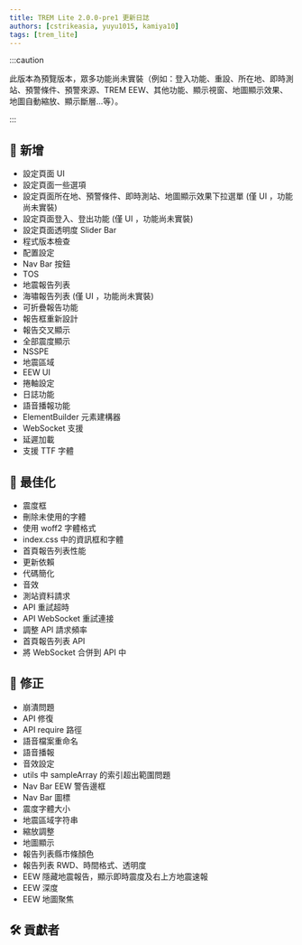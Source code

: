 ```yaml
---
title: TREM Lite 2.0.0-pre1 更新日誌
authors: [cstrikeasia, yuyu1015, kamiya10]
tags: [trem_lite]
---
```



:::caution

此版本為預覽版本，眾多功能尚未實裝（例如：登入功能、重設、所在地、即時測站、預警條件、預警來源、TREM EEW、其他功能、顯示視窗、地圖顯示效果、地圖自動縮放、顯示斷層...等）。

:::

## 🌟 新增

- 設定頁面 UI
- 設定頁面一些選項
- 設定頁面所在地、預警條件、即時測站、地圖顯示效果下拉選單 (僅 UI ，功能尚未實裝)
- 設定頁面登入、登出功能 (僅 UI ，功能尚未實裝)
- 設定頁面透明度 Slider Bar
- 程式版本檢查
- 配置設定
- Nav Bar 按鈕
- TOS
- 地震報告列表
- 海嘯報告列表 (僅 UI ，功能尚未實裝)
- 可折疊報告功能
- 報告框重新設計
- 報告交叉顯示
- 全部震度顯示
- NSSPE
- 地震區域
- EEW UI
- 捲軸設定
- 日誌功能
- 語音播報功能
- ElementBuilder 元素建構器
- WebSocket 支援
- 延遲加載
- 支援 TTF 字體

## 🔌 最佳化

- 震度框
- 刪除未使用的字體
- 使用 woff2 字體格式
- index.css 中的資訊框和字體
- 首頁報告列表性能
- 更新依賴
- 代碼簡化
- 音效
- 測站資料請求
- API 重試超時
- API WebSocket 重試連接
- 調整 API 請求頻率
- 首頁報告列表 API
- 將 WebSocket 合併到 API 中

## 🐞 修正

- 崩潰問題
- API 修復
- API require 路徑
- 語音檔案重命名
- 語音播報
- 音效設定
- utils 中 sampleArray 的索引超出範圍問題
- Nav Bar EEW 警告邊框
- Nav Bar 圖標
- 震度字體大小
- 地震區域字符串
- 縮放調整
- 地圖顯示
- 報告列表縣市條顏色
- 報告列表 RWD、時間格式、透明度
- EEW 隱藏地震報告，顯示即時震度及右上方地震速報
- EEW 深度
- EEW 地圖聚焦

## 🛠️ 貢獻者

<BlogMetaBar author="cstrikeasia" />
<BlogMetaBar author="whes1015" />
<BlogMetaBar author="kamiya10" />
